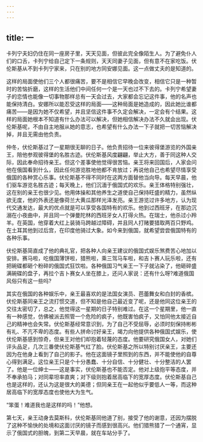 ```yaml
---
---
---
```

title: 一
---




卡列宁夫妇仍住在同一座房子里，天天见面，但彼此完全像陌生人。为了避免仆人们的口舌，卡列宁给自己定下一条规则，天天同妻子见面，但有意不在家吃饭。伏伦斯基从不到卡列宁家来，只在别的地方同安娜见面。这一点做丈夫的是知道的。

这样的局面使他们三个人都很痛苦，要不是相信它早晚会改变，相信它只是一种暂时的苦恼折磨，这样的生活他们中间任何一个是一天也过不下去的。卡列宁希望妻子的恋情也能像一切事物那样总有一天会过去，大家都会忘记这件事，他的名声也能保持清白。安娜所以能忍受这样的局面——这种局面是她造成的，因此她比谁都痛苦——是因为她不仅希望，并且坚信这件事不久定会解决，一定会有个结果。这样的局面她根本不知道有什么办法可以解决，但她相信解决办法不久就会出现。伏伦斯基呢，不由自主地服从她的意志，也希望有什么办法一下子就把一切苦恼解决掉，并且无需由他负责。

仲冬，伏伦斯基过了一星期很无聊的日子。他负责招待一位来彼得堡游览的外国亲王，陪他参观彼得堡的名胜古迹。伏伦斯基风度翩翩，举止大方，善于同这种人交际，因此奉命招待亲王。但这个差事使他觉得很苦恼。亲王将来回国后，人家会问他在俄国看到什么，因此任何游览胜地他都不肯放过；再说他自己也希望尽情享受俄国的各种赏心乐事。伏伦斯基不得不同时在这两方面替他当向导。每天早晨，他们驱车游览名胜古迹；每天晚上，他们沉湎于俄国式的欢乐。亲王体格特别强壮，这在别的亲王也很少见。他用体操和其他养生之道使自己保持旺盛的精力，虽然纵欲无度，他的外表还是像荷兰大黄瓜那样光泽发亮。亲王游览过许多地方，认为现代交通发达，最大的优点就是可以享受各国特有的欢乐。他到过西班牙，在那边沉溺在小夜曲中，并且同一个弹曼陀林的西班牙女人打得火热。在瑞士，他杀过小羚羊。在英国，他穿着大红上装骑马跨越过障碍，并且同人打赌要猎取两百只野鸡。在土耳其他到过后宫，在印度他骑过大象。如今来到俄国，就希望尝尝俄国特有的各种乐事。

伏伦斯基简直成了他的典礼官，把各种人向亲王建议的俄国式娱乐煞费苦心地加以安排。赛马啦，吃俄国薄饼啦，猎熊啦，乘三驾马车啦，和吉卜赛人玩乐啦，还有把碗碟都砸个粉碎的俄国式狂饮啦。各种俄国习气亲王一下子就沾染了，他砸碎盛满碗碟的盘子，再拉个吉卜赛女人坐在膝上，还问人家说：还有什么呀?难道俄国风俗只有这一些吗?

其实在俄国的各种娱乐中，亲王最喜欢的是法国女演员、芭蕾舞女和白封的香槟。伏伦斯基同亲王之流打惯交道，但不知是他自己最近变了呢，还是他同这位亲王的交往太密切了，总之，他觉得这一星期的日子特别难过。在这一个星期里，他一直有一种感觉，仿佛被派去照管一个危险的疯子，他既害怕疯子，又怕同他太接近自己的精神也会失常。伏伦斯基经常意识到，为了自己不受屈辱，必须时刻保持彬彬有礼、不亢不卑的态度。有些人拼命讨好亲王，竭力向他提供各种俄国式娱乐，使伏伦斯基感到惊奇，但亲王对他们却抱着轻蔑的态度。他要研究俄国女人，对她们评头品足，几次三番使伏伦斯基气红了脸。伏伦斯基之所以特别讨厌亲王，主要还因为在他身上看到了自己的影子。他在这面镜子里照到的东西，并不能使他的自尊心得到满足。这位亲王只是个十分愚蠢、十分自信、十分健壮、十分整洁的人罢了。他是一位绅士——这是事实，伏伦斯基也不能否定。他对上级抱平等态度，并不奉承拍马；对同辈坦率直爽；对下级则抱着居高临下的宽厚态度。伏伦斯基自己也是这样的，还认为这是很大的美德；但同亲王在一起他似乎要低人一等，而这种居高临下的宽厚态度也使他大为生气。

“笨蛋！难道我也是这样的吗！”他想。

第七天，亲王动身去莫斯科，伏伦斯基同他道了别，接受了他的谢意，还因为摆脱了这种不愉快的处境和这面讨厌的镜子而感到很高兴。他们猎熊猎了一个通宵，显示了俄国式的胆魄，到第二天早晨，就在车站分手了。